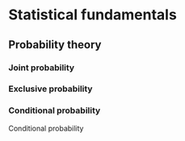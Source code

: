 # Statistical fundamentals

## Probability theory

### Joint probability

### Exclusive probability

### Conditional probability {#stats-conditional}

Conditional probability

